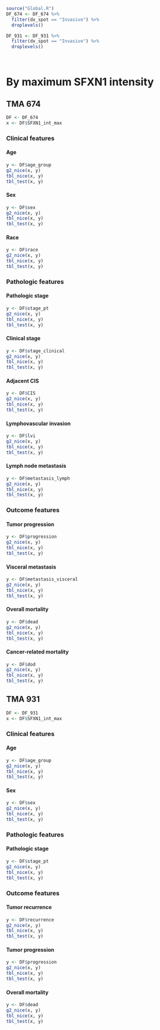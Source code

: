 ```r
source("Global.R")
DF_674 <- DF_674 %>% 
  filter(dx_spot == "Invasive") %>% 
  droplevels()

DF_931 <- DF_931 %>% 
  filter(dx_spot == "Invasive") %>% 
  droplevels()

```

\   

# By maximum SFXN1 intensity {.tabset .tabset-pills .tabset-fade}
## TMA 674 {.tabset .tabset-pills .tabset-fade}
```r
DF <- DF_674
x <- DF$SFXN1_int_max
```

### Clinical features {.tabset .tabset-pills .tabset-fade}
#### Age
```r
y <- DF$age_group
g2_nice(x, y)
tbl_nice(x, y)
tbl_test(x, y)
```

#### Sex
```r
y <- DF$sex
g2_nice(x, y)
tbl_nice(x, y)
tbl_test(x, y)
```

#### Race
```r
y <- DF$race
g2_nice(x, y)
tbl_nice(x, y)
tbl_test(x, y)
```

### Pathologic features {.tabset .tabset-pills .tabset-fade}
#### Pathologic stage
```r
y <- DF$stage_pt
g2_nice(x, y)
tbl_nice(x, y)
tbl_test(x, y)
```

#### Clinical stage
```r
y <- DF$stage_clinical
g2_nice(x, y)
tbl_nice(x, y)
tbl_test(x, y)
```

#### Adjacent CIS
```r
y <- DF$CIS
g2_nice(x, y)
tbl_nice(x, y)
tbl_test(x, y)
```

#### Lymphovascular invasion
```r
y <- DF$lvi
g2_nice(x, y)
tbl_nice(x, y)
tbl_test(x, y)
```

#### Lymph node metastasis
```r
y <- DF$metastasis_lymph
g2_nice(x, y)
tbl_nice(x, y)
tbl_test(x, y)
```

### Outcome features {.tabset .tabset-pills .tabset-fade}
#### Tumor progression
```r
y <- DF$progression
g2_nice(x, y)
tbl_nice(x, y)
tbl_test(x, y)
```

#### Visceral metastasis
```r
y <- DF$metastasis_visceral
g2_nice(x, y)
tbl_nice(x, y)
tbl_test(x, y)
```

#### Overall mortality
```r
y <- DF$dead
g2_nice(x, y)
tbl_nice(x, y)
tbl_test(x, y)
```

#### Cancer-related mortality
```r
y <- DF$dod
g2_nice(x, y)
tbl_nice(x, y)
tbl_test(x, y)
```

## TMA 931 {.tabset .tabset-pills .tabset-fade}
```r
DF <- DF_931
x <- DF$SFXN1_int_max
```

### Clinical features {.tabset .tabset-pills .tabset-fade}
#### Age
```r
y <- DF$age_group
g2_nice(x, y)
tbl_nice(x, y)
tbl_test(x, y)
```

#### Sex
```r
y <- DF$sex
g2_nice(x, y)
tbl_nice(x, y)
tbl_test(x, y)
```

### Pathologic features {.tabset .tabset-pills .tabset-fade}
#### Pathologic stage
```r
y <- DF$stage_pt
g2_nice(x, y)
tbl_nice(x, y)
tbl_test(x, y)
```

### Outcome features {.tabset .tabset-pills .tabset-fade}
#### Tumor recurrence
```r
y <- DF$recurrence
g2_nice(x, y)
tbl_nice(x, y)
tbl_test(x, y)
```

#### Tumor progression
```r
y <- DF$progression
g2_nice(x, y)
tbl_nice(x, y)
tbl_test(x, y)
```

#### Overall mortality
```r
y <- DF$dead
g2_nice(x, y)
tbl_nice(x, y)
tbl_test(x, y)
```
